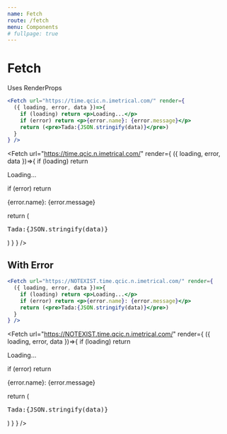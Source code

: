 ```yaml
---
name: Fetch
route: /fetch
menu: Components
# fullpage: true
---
```



# Fetch

Uses RenderProps

```jsx
<Fetch url="https://time.qcic.n.imetrical.com/" render={
  ({ loading, error, data })=>{
    if (loading) return <p>Loading...</p>
    if (error) return <p>{error.name}: {error.message}</p>
    return (<pre>Tada:{JSON.stringify(data)}</pre>)
  }
} />
```

<Fetch url="https://time.qcic.n.imetrical.com/" render={
  ({ loading, error, data })=>{
    if (loading) return <p>Loading...</p>
    if (error) return <p>{error.name}: {error.message}</p>
    return (<pre>Tada:{JSON.stringify(data)}</pre>)
  }
} />

## With Error

```jsx
<Fetch url="https://NOTEXIST.time.qcic.n.imetrical.com/" render={
  ({ loading, error, data })=>{
    if (loading) return <p>Loading...</p>
    if (error) return <p>{error.name}: {error.message}</p>
    return (<pre>Tada:{JSON.stringify(data)}</pre>)
  }
} />
```

<Fetch url="https://NOTEXIST.time.qcic.n.imetrical.com/" render={
  ({ loading, error, data })=>{
    if (loading) return <p>Loading...</p>
    if (error) return <p>{error.name}: {error.message}</p>
    return (<pre>Tada:{JSON.stringify(data)}</pre>)
  }
} />
